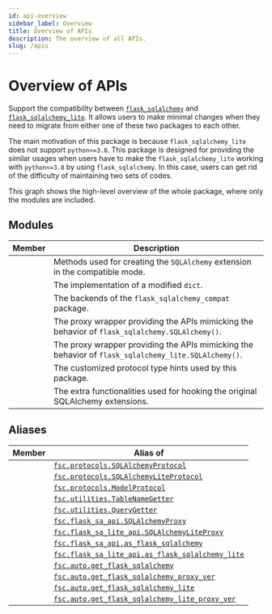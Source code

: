 ```yaml
---
id: api-overview
sidebar_label: Overview
title: Overview of APIs
description: The overview of all APIs.
slug: /apis
---
```




# Overview of APIs

<APITopBar type="package" source="." />

Support the compatibility between [`flask_sqlalchemy`<IconExternalLink/>][link-fsa]
and [`flask_sqlalchemy_lite`<IconExternalLink/>][link-fsa-lite]. It allows users to
make minimal changes when they need to migrate from either one of these two packages
to each other.

The main motivation of this package is because `flask_sqlalchemy_lite` does not support
`python<=3.8`. This package is designed for providing the similar usages when users
have to make the `flask_sqlalchemy_lite` working with `python<=3.8` by using
`flask_sqlalchemy`. In this case, users can get rid of the difficulty of maintaining
two sets of codes.

<div className="mb-default center w-60">
  <ThemedImage
    alt="Docusaurus themed image"
    sources={{
      light: useBaseUrl("/img/overview-light.svg"),
      dark: useBaseUrl("/img/overview-dark.svg"),
    }}
  />
</div>

This graph shows the high-level overview of the whole package, where only the modules are included.

## Modules

|                                                   Member                                                   | <center>Description</center>                                                                         |
| :--------------------------------------------------------------------------------------------------------: | :--------------------------------------------------------------------------------------------------- |
|              [<IconObjType type="module" hasText={true} text="auto"/>](./apis/auto/index.mdx)              | Methods used for creating the `SQLAlchemy` extension in the compatible mode.                         |
|          [<IconObjType type="module" hasText={true} text="backdict"/>](./apis/backdict/index.mdx)          | The implementation of a modified `dict`.                                                             |
|          [<IconObjType type="module" hasText={true} text="backends"/>](./apis/backends/index.mdx)          | The backends of the `flask_sqlalchemy_compat` package.                                               |
|      [<IconObjType type="module" hasText={true} text="flask_sa_api"/>](./apis/flask_sa_api/index.mdx)      | The proxy wrapper providing the APIs mimicking the behavior of `flask_sqlalchemy.SQLAlchemy()`.      |
| [<IconObjType type="module" hasText={true} text="flask_sa_lite_api"/>](./apis/flask_sa_lite_api/index.mdx) | The proxy wrapper providing the APIs mimicking the behavior of `flask_sqlalchemy_lite.SQLAlchemy()`. |
|         [<IconObjType type="module" hasText={true} text="protocols"/>](./apis/protocols/index.mdx)         | The customized protocol type hints used by this package.                                             |
|         [<IconObjType type="module" hasText={true} text="utilities"/>](./apis/utilities/index.mdx)         | The extra functionalities used for hooking the original SQLAlchemy extensions.                       |

## Aliases

|                                        Member                                        | <center>Alias of</center>                                                                                 |
| :----------------------------------------------------------------------------------: | :-------------------------------------------------------------------------------------------------------- |
|         <IconObjType type="type" hasText={true} text="SQLAlchemyProtocol"/>          | [`fsc.protocols.SQLAlchemyProtocol`](./apis/protocols/SQLAlchemyProtocol.mdx)                             |
|       <IconObjType type="type" hasText={true} text="SQLAlchemyLiteProtocol"/>        | [`fsc.protocols.SQLAlchemyLiteProtocol`](./apis/protocols/SQLAlchemyLiteProtocol.mdx)                     |
|            <IconObjType type="type" hasText={true} text="ModelProtocol"/>            | [`fsc.protocols.ModelProtocol`](./apis/protocols/ModelProtocol.mdx)                                       |
|          <IconObjType type="class" hasText={true} text="TableNameGetter"/>           | [`fsc.utilities.TableNameGetter`](./apis/utilities/TableNameGetter.mdx)                                   |
|            <IconObjType type="class" hasText={true} text="QueryGetter"/>             | [`fsc.utilities.QueryGetter`](./apis/utilities/QueryGetter.mdx)                                           |
|          <IconObjType type="class" hasText={true} text="SQLAlchemyProxy"/>           | [`fsc.flask_sa_api.SQLAlchemyProxy`](./apis/flask_sa_api/SQLAlchemyProxy.mdx)                             |
|        <IconObjType type="class" hasText={true} text="SQLAlchemyLiteProxy"/>         | [`fsc.flask_sa_lite_api.SQLAlchemyLiteProxy`](./apis/flask_sa_lite_api/SQLAlchemyLiteProxy.mdx)           |
|         <IconObjType type="func" hasText={true} text="as_flask_sqlalchemy"/>         | [`fsc.flask_sa_api.as_flask_sqlalchemy`](./apis/flask_sa_api/as_flask_sqlalchemy.mdx)                     |
|      <IconObjType type="func" hasText={true} text="as_flask_sqlalchemy_lite"/>       | [`fsc.flask_sa_lite_api.as_flask_sqlalchemy_lite`](./apis/flask_sa_lite_api/as_flask_sqlalchemy_lite.mdx) |
|        <IconObjType type="func" hasText={true} text="get_flask_sqlalchemy"/>         | [`fsc.auto.get_flask_sqlalchemy`](./apis/auto/get_flask_sqlalchemy.mdx)                                   |
|   <IconObjType type="func" hasText={true} text="get_flask_sqlalchemy_proxy_ver"/>    | [`fsc.auto.get_flask_sqlalchemy_proxy_ver`](./apis/auto/get_flask_sqlalchemy_proxy_ver.mdx)               |
|      <IconObjType type="func" hasText={true} text="get_flask_sqlalchemy_lite"/>      | [`fsc.auto.get_flask_sqlalchemy_lite`](./apis/auto/get_flask_sqlalchemy_lite.mdx)                         |
| <IconObjType type="func" hasText={true} text="get_flask_sqlalchemy_lite_proxy_ver"/> | [`fsc.auto.get_flask_sqlalchemy_lite_proxy_ver`](./apis/auto/get_flask_sqlalchemy_lite_proxy_ver.mdx)     |

[link-fsa]: https://flask-sqlalchemy.palletsprojects.com
[link-fsa-lite]: https://flask-sqlalchemy-lite.readthedocs.io

